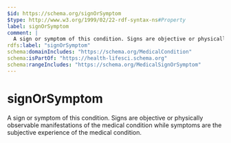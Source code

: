 ```yaml
---
$id: https://schema.org/signOrSymptom
$type: http://www.w3.org/1999/02/22-rdf-syntax-ns#Property
label: signOrSymptom
comment: |
  A sign or symptom of this condition. Signs are objective or physically observable manifestations of the medical condition while symptoms are the subjective experience of the medical condition.
rdfs:label: "signOrSymptom"
schema:domainIncludes: "https://schema.org/MedicalCondition"
schema:isPartOf: "https://health-lifesci.schema.org"
schema:rangeIncludes: "https://schema.org/MedicalSignOrSymptom"
---
```


# signOrSymptom

A sign or symptom of this condition. Signs are objective or physically observable manifestations of the medical condition while symptoms are the subjective experience of the medical condition.

